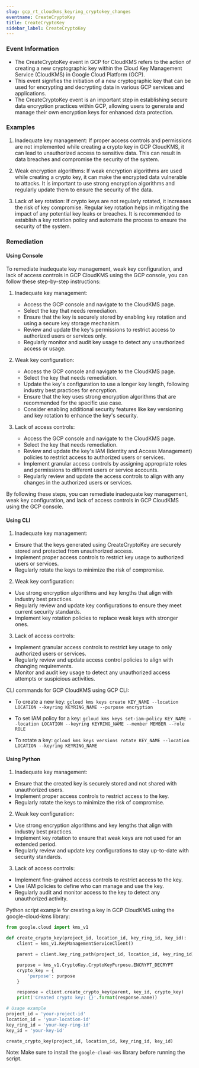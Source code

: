 ```yaml
--- 
slug: gcp_rt_cloudkms_keyring_cryptokey_changes
eventname: CreateCryptoKey
title: CreateCryptoKey
sidebar_label: CreateCryptoKey
---
```

                       
### Event Information

- The CreateCryptoKey event in GCP for CloudKMS refers to the action of creating a new cryptographic key within the Cloud Key Management Service (CloudKMS) in Google Cloud Platform (GCP).
- This event signifies the initiation of a new cryptographic key that can be used for encrypting and decrypting data in various GCP services and applications.
- The CreateCryptoKey event is an important step in establishing secure data encryption practices within GCP, allowing users to generate and manage their own encryption keys for enhanced data protection.


### Examples

1. Inadequate key management: If proper access controls and permissions are not implemented while creating a crypto key in GCP CloudKMS, it can lead to unauthorized access to sensitive data. This can result in data breaches and compromise the security of the system.

2. Weak encryption algorithms: If weak encryption algorithms are used while creating a crypto key, it can make the encrypted data vulnerable to attacks. It is important to use strong encryption algorithms and regularly update them to ensure the security of the data.

3. Lack of key rotation: If crypto keys are not regularly rotated, it increases the risk of key compromise. Regular key rotation helps in mitigating the impact of any potential key leaks or breaches. It is recommended to establish a key rotation policy and automate the process to ensure the security of the system.

### Remediation

#### Using Console

To remediate inadequate key management, weak key configuration, and lack of access controls in GCP CloudKMS using the GCP console, you can follow these step-by-step instructions:

1. Inadequate key management:
   - Access the GCP console and navigate to the CloudKMS page.
   - Select the key that needs remediation.
   - Ensure that the key is securely stored by enabling key rotation and using a secure key storage mechanism.
   - Review and update the key's permissions to restrict access to authorized users or services only.
   - Regularly monitor and audit key usage to detect any unauthorized access or usage.

2. Weak key configuration:
   - Access the GCP console and navigate to the CloudKMS page.
   - Select the key that needs remediation.
   - Update the key's configuration to use a longer key length, following industry best practices for encryption.
   - Ensure that the key uses strong encryption algorithms that are recommended for the specific use case.
   - Consider enabling additional security features like key versioning and key rotation to enhance the key's security.

3. Lack of access controls:
   - Access the GCP console and navigate to the CloudKMS page.
   - Select the key that needs remediation.
   - Review and update the key's IAM (Identity and Access Management) policies to restrict access to authorized users or services.
   - Implement granular access controls by assigning appropriate roles and permissions to different users or service accounts.
   - Regularly review and update the access controls to align with any changes in the authorized users or services.

By following these steps, you can remediate inadequate key management, weak key configuration, and lack of access controls in GCP CloudKMS using the GCP console.

#### Using CLI

1. Inadequate key management:
- Ensure that the keys generated using CreateCryptoKey are securely stored and protected from unauthorized access.
- Implement proper access controls to restrict key usage to authorized users or services.
- Regularly rotate the keys to minimize the risk of compromise.

2. Weak key configuration:
- Use strong encryption algorithms and key lengths that align with industry best practices.
- Regularly review and update key configurations to ensure they meet current security standards.
- Implement key rotation policies to replace weak keys with stronger ones.

3. Lack of access controls:
- Implement granular access controls to restrict key usage to only authorized users or services.
- Regularly review and update access control policies to align with changing requirements.
- Monitor and audit key usage to detect any unauthorized access attempts or suspicious activities.

CLI commands for GCP CloudKMS using GCP CLI:
- To create a new key:
  `gcloud kms keys create KEY_NAME --location LOCATION --keyring KEYRING_NAME --purpose encryption`

- To set IAM policy for a key:
  `gcloud kms keys set-iam-policy KEY_NAME --location LOCATION --keyring KEYRING_NAME --member MEMBER --role ROLE`

- To rotate a key:
  `gcloud kms keys versions rotate KEY_NAME --location LOCATION --keyring KEYRING_NAME`

#### Using Python

1. Inadequate key management:
- Ensure that the created key is securely stored and not shared with unauthorized users.
- Implement proper access controls to restrict access to the key.
- Regularly rotate the keys to minimize the risk of compromise.

2. Weak key configuration:
- Use strong encryption algorithms and key lengths that align with industry best practices.
- Implement key rotation to ensure that weak keys are not used for an extended period.
- Regularly review and update key configurations to stay up-to-date with security standards.

3. Lack of access controls:
- Implement fine-grained access controls to restrict access to the key.
- Use IAM policies to define who can manage and use the key.
- Regularly audit and monitor access to the key to detect any unauthorized activity.

Python script example for creating a key in GCP CloudKMS using the google-cloud-kms library:

```python
from google.cloud import kms_v1

def create_crypto_key(project_id, location_id, key_ring_id, key_id):
    client = kms_v1.KeyManagementServiceClient()

    parent = client.key_ring_path(project_id, location_id, key_ring_id)

    purpose = kms_v1.CryptoKey.CryptoKeyPurpose.ENCRYPT_DECRYPT
    crypto_key = {
        'purpose': purpose
    }

    response = client.create_crypto_key(parent, key_id, crypto_key)
    print('Created crypto key: {}'.format(response.name))

# Usage example
project_id = 'your-project-id'
location_id = 'your-location-id'
key_ring_id = 'your-key-ring-id'
key_id = 'your-key-id'

create_crypto_key(project_id, location_id, key_ring_id, key_id)
```

Note: Make sure to install the `google-cloud-kms` library before running the script.


 